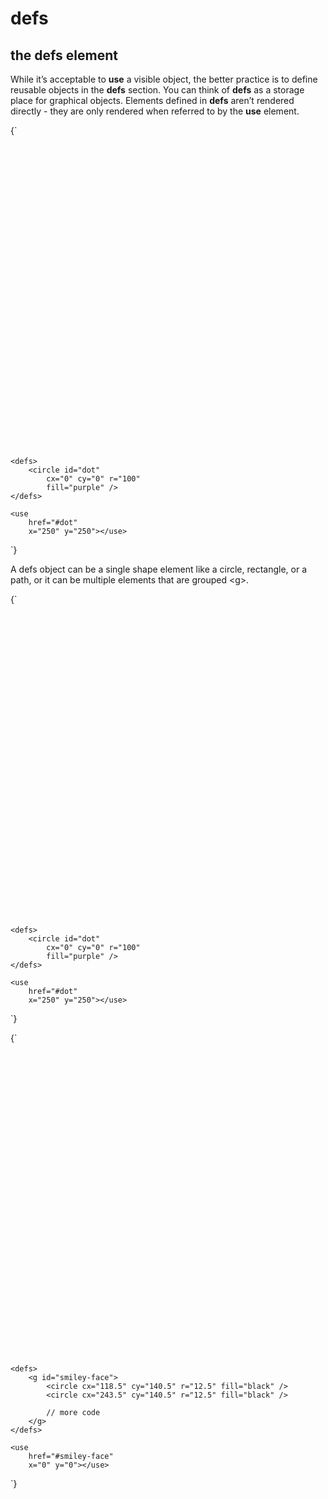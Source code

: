 
# defs

## the defs element

While it’s acceptable to **use** a visible object, the better practice is to define reusable objects in the **defs** section.
You can think of **defs** as a storage place for graphical objects. Elements defined in **defs** aren’t rendered directly - they are only rendered when referred to by the **use** element.

<Blocks>{`<svg width="500" height="500" viewbox="0 0 500 500">

    <defs>
        <circle id="dot"
            cx="0" cy="0" r="100"
            fill="purple" />
    </defs>

    <use
        href="#dot"
        x="250" y="250"></use>

</svg>`}</Blocks>

<DefsExample />

A defs object can be a single shape element like a circle, rectangle, or a path, or it can be multiple elements that are grouped \<g\>.

<Blocks>{`<svg width="500" height="500" viewbox="0 0 500 500">

    <defs>
        <circle id="dot"
            cx="0" cy="0" r="100"
            fill="purple" />
    </defs>

    <use
        href="#dot"
        x="250" y="250"></use>

</svg>`}</Blocks>

<DefsSmileExample />

<Blocks>{`<svg width="500" height="500" viewbox="0 0 500 500">

    <defs>
        <g id="smiley-face">
            <circle cx="118.5" cy="140.5" r="12.5" fill="black" />
            <circle cx="243.5" cy="140.5" r="12.5" fill="black" />

            // more code
        </g>
    </defs>

    <use
        href="#smiley-face"
        x="0" y="0"></use>

</svg>`}</Blocks>
